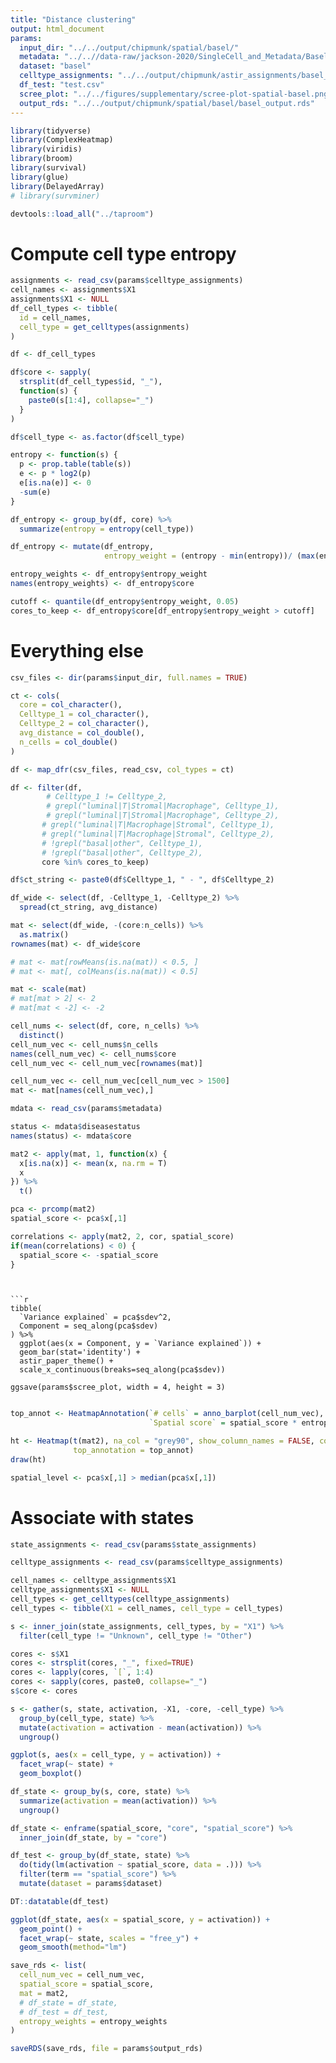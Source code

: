 ```yaml
---
title: "Distance clustering"
output: html_document
params:
  input_dir: "../../output/chipmunk/spatial/basel/"
  metadata: "../..//data-raw/jackson-2020/SingleCell_and_Metadata/BaselTMA/Basel_PatientMetadata.csv"
  dataset: "basel"
  celltype_assignments: "../../output/chipmunk/astir_assignments/basel_astir_assignments.csv"
  df_test: "test.csv"
  scree_plot: "../../figures/supplementary/scree-plot-spatial-basel.png"
  output_rds: "../../output/chipmunk/spatial/basel/basel_output.rds"
---
```


```r
library(tidyverse)
library(ComplexHeatmap)
library(viridis)
library(broom)
library(survival)
library(glue)
library(DelayedArray)
# library(survminer)

devtools::load_all("../taproom")
```

# Compute cell type entropy

```r
assignments <- read_csv(params$celltype_assignments)
cell_names <- assignments$X1
assignments$X1 <- NULL
df_cell_types <- tibble(
  id = cell_names,
  cell_type = get_celltypes(assignments)
)
```

```r
df <- df_cell_types

df$core <- sapply(
  strsplit(df_cell_types$id, "_"), 
  function(s) {
    paste0(s[1:4], collapse="_")
  }
)

df$cell_type <- as.factor(df$cell_type)
```

```r
entropy <- function(s) {
  p <- prop.table(table(s))
  e <- p * log2(p)
  e[is.na(e)] <- 0
  -sum(e)
}

df_entropy <- group_by(df, core) %>% 
  summarize(entropy = entropy(cell_type))
```

```r
df_entropy <- mutate(df_entropy,
                     entropy_weight = (entropy - min(entropy))/ (max(entropy) - min(entropy)))
```

```r
entropy_weights <- df_entropy$entropy_weight
names(entropy_weights) <- df_entropy$core
```

```r
cutoff <- quantile(df_entropy$entropy_weight, 0.05)
cores_to_keep <- df_entropy$core[df_entropy$entropy_weight > cutoff]
```


# Everything else


```r
csv_files <- dir(params$input_dir, full.names = TRUE)
```

```r
ct <- cols(
  core = col_character(),
  Celltype_1 = col_character(),
  Celltype_2 = col_character(),
  avg_distance = col_double(),
  n_cells = col_double()
)

df <- map_dfr(csv_files, read_csv, col_types = ct)
```

```r
df <- filter(df,
        # Celltype_1 != Celltype_2,
        # grepl("luminal|T|Stromal|Macrophage", Celltype_1),
        # grepl("luminal|T|Stromal|Macrophage", Celltype_2),
       # grepl("luminal|T|Macrophage|Stromal", Celltype_1),
       # grepl("luminal|T|Macrophage|Stromal", Celltype_2),
       # !grepl("basal|other", Celltype_1),
       # !grepl("basal|other", Celltype_2),
       core %in% cores_to_keep)

```


```r
df$ct_string <- paste0(df$Celltype_1, " - ", df$Celltype_2)
```

```r
df_wide <- select(df, -Celltype_1, -Celltype_2) %>% 
  spread(ct_string, avg_distance)
```

```r
mat <- select(df_wide, -(core:n_cells)) %>% 
  as.matrix()
rownames(mat) <- df_wide$core

# mat <- mat[rowMeans(is.na(mat)) < 0.5, ]
# mat <- mat[, colMeans(is.na(mat)) < 0.5]

mat <- scale(mat)
# mat[mat > 2] <- 2
# mat[mat < -2] <- -2
```

```r
cell_nums <- select(df, core, n_cells) %>% 
  distinct()
cell_num_vec <- cell_nums$n_cells
names(cell_num_vec) <- cell_nums$core
cell_num_vec <- cell_num_vec[rownames(mat)]
```

```r
cell_num_vec <- cell_num_vec[cell_num_vec > 1500]
mat <- mat[names(cell_num_vec),]
```




```r
mdata <- read_csv(params$metadata)
```

```r
status <- mdata$diseasestatus
names(status) <- mdata$core
```

```r
mat2 <- apply(mat, 1, function(x) {
  x[is.na(x)] <- mean(x, na.rm = T)
  x
}) %>% 
  t()
```


```r
pca <- prcomp(mat2)
spatial_score <- pca$x[,1]
```

```r
correlations <- apply(mat2, 2, cor, spatial_score)
if(mean(correlations) < 0) {
  spatial_score <- -spatial_score
}
```
```


```r
tibble(
  `Variance explained` = pca$sdev^2,
  Component = seq_along(pca$sdev)
) %>% 
  ggplot(aes(x = Component, y = `Variance explained`)) +
  geom_bar(stat='identity') +
  astir_paper_theme() +
  scale_x_continuous(breaks=seq_along(pca$sdev))

ggsave(params$scree_plot, width = 4, height = 3)
```


```r
```




```r



top_annot <- HeatmapAnnotation(`# cells` = anno_barplot(cell_num_vec),
                               `Spatial score` = spatial_score * entropy_weights[names(spatial_score)])

ht <- Heatmap(t(mat2), na_col = "grey90", show_column_names = FALSE, col=viridis(100),
              top_annotation = top_annot)
draw(ht)
```

```r
spatial_level <- pca$x[,1] > median(pca$x[,1])
```



# Associate with states


```r
state_assignments <- read_csv(params$state_assignments)
```

```r
celltype_assignments <- read_csv(params$celltype_assignments)
```

```r

cell_names <- celltype_assignments$X1
celltype_assignments$X1 <- NULL
cell_types <- get_celltypes(celltype_assignments)
cell_types <- tibble(X1 = cell_names, cell_type = cell_types)
```

```r
s <- inner_join(state_assignments, cell_types, by = "X1") %>% 
  filter(cell_type != "Unknown", cell_type != "Other")
```


```r
cores <- s$X1
cores <- strsplit(cores, "_", fixed=TRUE)
cores <- lapply(cores, `[`, 1:4)
cores <- sapply(cores, paste0, collapse="_")
s$core <- cores
```

```r
s <- gather(s, state, activation, -X1, -core, -cell_type) %>% 
  group_by(cell_type, state) %>% 
  mutate(activation = activation - mean(activation)) %>% 
  ungroup()
```


```r
ggplot(s, aes(x = cell_type, y = activation)) +
  facet_wrap(~ state) +
  geom_boxplot()
```



```r
df_state <- group_by(s, core, state) %>% 
  summarize(activation = mean(activation)) %>% 
  ungroup()
```


```r
df_state <- enframe(spatial_score, "core", "spatial_score") %>% 
  inner_join(df_state, by = "core")
```


```r
df_test <- group_by(df_state, state) %>% 
  do(tidy(lm(activation ~ spatial_score, data = .))) %>% 
  filter(term == "spatial_score") %>% 
  mutate(dataset = params$dataset)
```

```r
DT::datatable(df_test)
```


```r
ggplot(df_state, aes(x = spatial_score, y = activation)) +
  geom_point() +
  facet_wrap(~ state, scales = "free_y") +
  geom_smooth(method="lm")
```



```r
save_rds <- list(
  cell_num_vec = cell_num_vec,
  spatial_score = spatial_score, 
  mat = mat2,
  # df_state = df_state,
  # df_test = df_test,
  entropy_weights = entropy_weights
)

saveRDS(save_rds, file = params$output_rds)
```



